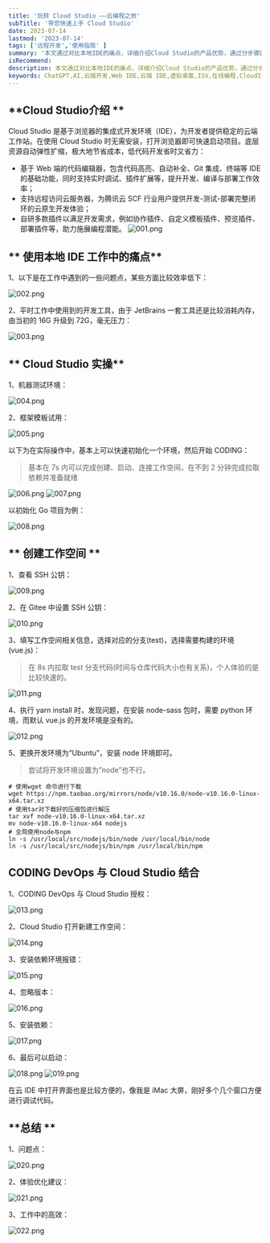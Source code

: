 ```yaml
---
title: '玩转 Cloud Studio ——云编程之旅'
subTitle: '带您快速上手 Cloud Studio'
date: 2023-07-14
lastmod: '2023-07-14'
tags: ['远程开发','使用指南' ]
summary: '本文通过对比本地IDE的痛点，详细介绍Cloud Studio的产品优势，通过分步骤的详细操作指引，帮助开发者快速上手玩转Cloud Studio，实现更好的开发体验'
isRecommend: 
description: 本文通过对比本地IDE的痛点，详细介绍Cloud Studio的产品优势，通过分步骤的详细操作指引，帮助开发者快速上手玩转Cloud Studio，实现更好的开发体验
keywords: ChatGPT,AI,云端开发,Web IDE,云端 IDE,虚拟桌面,ISV,在线编程,CloudIDE,CloudStudio,在线IDE,云端开发工具,在线集成开发环境,开发环境分享,代码托管,在线开发,在线调试
---
```



## **Cloud Studio介绍 **


Cloud Studio 是基于浏览器的集成式开发环境（IDE），为开发者提供稳定的云端工作站。在使用 Cloud Studio 时无需安装，打开浏览器即可快速启动项目。底层资源自动弹性扩缩，极大地节省成本，低代码开发省时又省力：
- 基于 Web 端的代码编辑器，包含代码高亮、自动补全、Git 集成、终端等 IDE 的基础功能，同时支持实时调试、插件扩展等，提升开发、编译与部署工作效率；
- 支持远程访问云服务器，为腾讯云 SCF 行业用户提供开发-测试-部署完整闭环的云原生开发体验；
- 自研多款插件以满足开发需求，例如协作插件、自定义模板插件、预览插件、部署插件等，助力施展编程潜能。
![001.png](https://help-assets-1257242599.cos.ap-shanghai.myqcloud.com/enterprise/01-introduce/001.png)


## ** 使用本地 IDE 工作中的痛点**

1、以下是在工作中遇到的一些问题点，某些方面比较效率低下：

![002.png](https://help-assets-1257242599.cos.ap-shanghai.myqcloud.com/enterprise/01-introduce/002.png)

2、平时工作中使用到的开发工具，由于 JetBrains 一套工具还是比较消耗内存，由当初的 16G 升级到 72G，毫无压力：

![003.png](https://help-assets-1257242599.cos.ap-shanghai.myqcloud.com/enterprise/01-introduce/003.png)

## ** Cloud Studio 实操**

1、机器测试环境：

![004.png](https://help-assets-1257242599.cos.ap-shanghai.myqcloud.com/enterprise/01-introduce/004.png)

2、框架模板试用：

![005.png](https://help-assets-1257242599.cos.ap-shanghai.myqcloud.com/enterprise/01-introduce/005.png)

以下为在实际操作中，基本上可以快速初始化一个环境，然后开始 CODING：

>基本在 7s 内可以完成创建、启动、连接工作空间，在不到 2 分钟完成拉取依赖并准备就绪


![006.png](https://help-assets-1257242599.cos.ap-shanghai.myqcloud.com/enterprise/01-introduce/006.png)
![007.png](https://help-assets-1257242599.cos.ap-shanghai.myqcloud.com/enterprise/01-introduce/007.png)

以初始化 Go 项目为例：

![008.png](https://help-assets-1257242599.cos.ap-shanghai.myqcloud.com/enterprise/01-introduce/008.png)

## ** 创建工作空间 **

1、查看 SSH 公钥：

![009.png](https://help-assets-1257242599.cos.ap-shanghai.myqcloud.com/enterprise/01-introduce/009.png)

2、在 Gitee 中设置 SSH 公钥：

![010.png](https://help-assets-1257242599.cos.ap-shanghai.myqcloud.com/enterprise/01-introduce/010.png)

3、填写工作空间相关信息，选择对应的分支(test)，选择需要构建的环境(vue.js)：

>在 8s 内拉取 test 分支代码(时间与仓库代码大小也有关系)，个人体验的是比较快速的。

![011.png](https://help-assets-1257242599.cos.ap-shanghai.myqcloud.com/enterprise/01-introduce/011.png)

4、执行 yarn install 时，发现问题，在安装 node-sass 包时，需要 python 环境，而默认 vue.js 的开发环境是没有的。

![012.png](https://help-assets-1257242599.cos.ap-shanghai.myqcloud.com/enterprise/01-introduce/012.png)

5、更换开发环境为“Ubuntu”，安装 node 环境即可。

>尝试将开发环境设置为”node”也不行。


``` 
# 使用wget 命令进行下载
wget https://npm.taobao.org/mirrors/node/v10.16.0/node-v10.16.0-linux-x64.tar.xz
# 使用tar对下载好的压缩包进行解压
tar xvf node-v10.16.0-linux-x64.tar.xz
mv node-v10.16.0-linux-x64 nodejs
# 全局使用node与npm
ln -s /usr/local/src/nodejs/bin/node /usr/local/bin/node
ln -s /usr/local/src/nodejs/bin/npm /usr/local/bin/npm
```

## **CODING DevOps 与 Cloud Studio 结合**

1、CODING DevOps 与 Cloud Studio 授权：

![013.png](https://help-assets-1257242599.cos.ap-shanghai.myqcloud.com/enterprise/01-introduce/013.png)

2、Cloud Studio 打开新建工作空间：

![014.png](https://help-assets-1257242599.cos.ap-shanghai.myqcloud.com/enterprise/01-introduce/014.png)

3、安装依赖环境报错：

![015.png](https://help-assets-1257242599.cos.ap-shanghai.myqcloud.com/enterprise/01-introduce/015.png)

4、忽略版本：

![016.png](https://help-assets-1257242599.cos.ap-shanghai.myqcloud.com/enterprise/01-introduce/016.png)

5、安装依赖：

![017.png](https://help-assets-1257242599.cos.ap-shanghai.myqcloud.com/enterprise/01-introduce/017.png)

6、最后可以启动：

![018.png](https://help-assets-1257242599.cos.ap-shanghai.myqcloud.com/enterprise/01-introduce/018.png)
![019.png](https://help-assets-1257242599.cos.ap-shanghai.myqcloud.com/enterprise/01-introduce/019.png)

在云 IDE 中打开界面也是比较方便的，像我是 iMac 大屏，刚好多个几个窗口方便进行调试代码。

## **总结 **

1、问题点：

![020.png](https://help-assets-1257242599.cos.ap-shanghai.myqcloud.com/enterprise/01-introduce/020.png)

2、体验优化建议：

![021.png](https://help-assets-1257242599.cos.ap-shanghai.myqcloud.com/enterprise/01-introduce/021.png)

3、工作中的高效：

![022.png](https://help-assets-1257242599.cos.ap-shanghai.myqcloud.com/enterprise/01-introduce/022.png)

